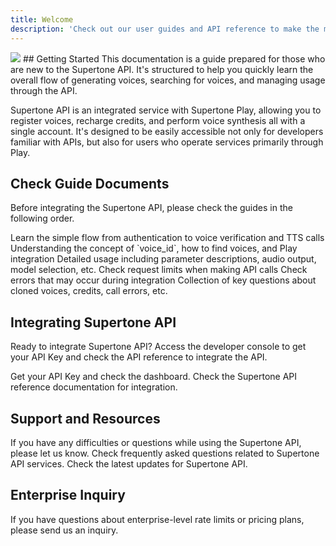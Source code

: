 ```yaml
---
title: Welcome
description: 'Check out our user guides and API reference to make the most of Voice AI.'
---
```

<img src="/images/hero-dark.svg" />
## Getting Started
This documentation is a guide prepared for those who are new to the Supertone API. It's structured to help you quickly learn the overall flow of generating voices, searching for voices, and managing usage through the API.

Supertone API is an integrated service with Supertone Play, allowing you to register voices, recharge credits, and perform voice synthesis all with a single account. It's designed to be easily accessible not only for developers familiar with APIs, but also for users who operate services primarily through Play.

## Check Guide Documents
Before integrating the Supertone API, please check the guides in the following order.

<CardGroup cols={1}>
  <Card title="Quick Start" icon="bolt" href="/en/user-guide/quickstart">
    Learn the simple flow from authentication to voice verification and TTS calls
  </Card>
  <Card title="Voice Selection Guide" icon="microphone" href="/en/user-guide/voice-selection">
    Understanding the concept of `voice_id`, how to find voices, and Play integration
  </Card>
  <Card title="TTS Call Guide" icon="comment" href="/en/user-guide/text-to-speech">
    Detailed usage including parameter descriptions, audio output, model selection, etc.
  </Card>
  <Card title="Rate Limits" icon="wifi" href="/en/user-guide/rate-limits">
    Check request limits when making API calls
  </Card>
  <Card title="Error Handling" icon="triangle-exclamation" href="/en/user-guide/handling-errors">
    Check errors that may occur during integration
  </Card>
  <Card title="Frequently Asked Questions" icon="question" href="/en/user-guide/faq">
    Collection of key questions about cloned voices, credits, call errors, etc.
  </Card>
</CardGroup>

## Integrating Supertone API
Ready to integrate Supertone API? Access the developer console to get your API Key and check the API reference to integrate the API.

<CardGroup cols={2}>
  <Card title="Developer Console" icon="code" color="17e5e0" href="https://console.supertoneapi.com/">
    Get your API Key and check the dashboard.
  </Card>
  <Card title="API Reference" icon="book-open" color="17e5e0" href="/en/api-reference/introduction">
    Check the Supertone API reference documentation for integration.
  </Card>
</CardGroup>

## Support and Resources
<CardGroup cols={3}>
  <Card title="Customer Support" icon="headset" href="https://support.supertone.ai/hc/en-us/categories/10267196754959-Play?_gl=1*1hh75qd*_gcl_au*NDgxOTUwMjcwLjE3NDc4MjQ4NDE.">
    If you have any difficulties or questions while using the Supertone API, please let us know.
  </Card>
  <Card title="Frequently Asked Questions" icon="question" color="17e5e0" href="/en/user-guide/faq">
    Check frequently asked questions related to Supertone API services.
  </Card>
  <Card title="Release Notes" icon="newspaper" color="17e5e0" href="/en/user-guide/release-notes">
    Check the latest updates for Supertone API.
  </Card>
</CardGroup>

## Enterprise Inquiry
<Card title="Enterprise Inquiry" icon="building" color="17e5e0" href="https://docs.google.com/forms/d/1YexQpjpK0ZEou12blTytkZLqvrV-Uv95GbhxoOQ54R8/edit">
  If you have questions about enterprise-level rate limits or pricing plans, please send us an inquiry.
</Card>

